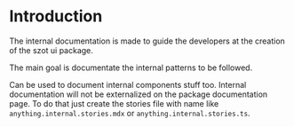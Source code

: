 
<Meta title="Internal Documentation/Introduction" />

# Introduction

The internal documentation is made to guide the developers at the creation of the szot ui package.

The main goal is documentate the internal patterns to be followed.

Can be used to document internal components stuff too. Internal documentation will not be
externalized on the package documentation page. To do that just create the stories file with name
like `anything.internal.stories.mdx` or `anything.internal.stories.ts`.
